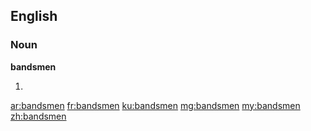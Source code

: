 ==English==

===Noun===
'''bandsmen'''

# {{plural of|bandsman}}

[[ar:bandsmen]]
[[fr:bandsmen]]
[[ku:bandsmen]]
[[mg:bandsmen]]
[[my:bandsmen]]
[[zh:bandsmen]]